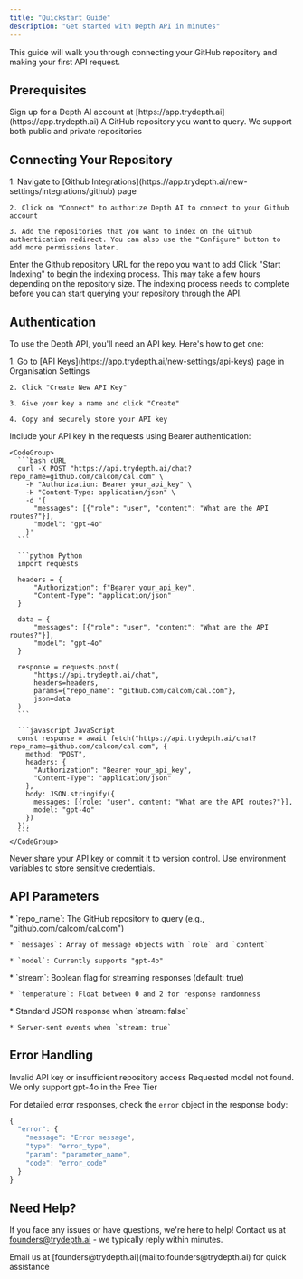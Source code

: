 ```yaml
---
title: "Quickstart Guide"
description: "Get started with Depth API in minutes"
---
```


This guide will walk you through connecting your GitHub repository and making your first API request.

## Prerequisites

<CardGroup cols={2}>
  <Card title="Depth AI Account" icon="user" href="https://app.trydepth.ai">
    Sign up for a Depth AI account at [https://app.trydepth.ai](https://app.trydepth.ai)
  </Card>

  <Card title="GitHub Repository" icon="github">
    A GitHub repository you want to query. We support both public and private repositories
  </Card>
</CardGroup>

## Connecting Your Repository

<Steps>
  <Step title="Connect GitHub">
    1. Navigate to [Github Integrations](https://app.trydepth.ai/new-settings/integrations/github) page

    2. Click on "Connect" to authorize Depth AI to connect to your Github account

    3. Add the repositories that you want to index on the Github authentication redirect. You can also use the "Configure" button to add more permissions later.
  </Step>

  <Step title="Select Repository">
    Enter the Github repository URL for the repo you want to add
  </Step>

  <Step title="Configure repository settings and start indexing">
    Click "Start Indexing" to begin the indexing process. This may take a few hours depending on the repository size.
  </Step>
</Steps>

<Note>
  The indexing process needs to complete before you can start querying your repository through the API.
</Note>

## Authentication

To use the Depth API, you'll need an API key. Here's how to get one:

<Steps>
  <Step title="Generate API Key">
    1. Go to [API Keys](https://app.trydepth.ai/new-settings/api-keys) page in Organisation Settings

    2. Click "Create New API Key"

    3. Give your key a name and click "Create"

    4. Copy and securely store your API key
  </Step>

  <Step title="Using the API Key">
    Include your API key in the requests using Bearer authentication:

    <CodeGroup>
      ```bash cURL
      curl -X POST "https://api.trydepth.ai/chat?repo_name=github.com/calcom/cal.com" \
        -H "Authorization: Bearer your_api_key" \
        -H "Content-Type: application/json" \
        -d '{
          "messages": [{"role": "user", "content": "What are the API routes?"}],
          "model": "gpt-4o"
        }'
      ```

      ```python Python
      import requests

      headers = {
          "Authorization": f"Bearer your_api_key",
          "Content-Type": "application/json"
      }

      data = {
          "messages": [{"role": "user", "content": "What are the API routes?"}],
          "model": "gpt-4o"
      }

      response = requests.post(
          "https://api.trydepth.ai/chat",
          headers=headers,
          params={"repo_name": "github.com/calcom/cal.com"},
          json=data
      )
      ```

      ```javascript JavaScript
      const response = await fetch("https://api.trydepth.ai/chat?repo_name=github.com/calcom/cal.com", {
        method: "POST",
        headers: {
          "Authorization": "Bearer your_api_key",
          "Content-Type": "application/json"
        },
        body: JSON.stringify({
          messages: [{role: "user", content: "What are the API routes?"}],
          model: "gpt-4o"
        })
      });
      ```
    </CodeGroup>
  </Step>
</Steps>

<Note>
  Never share your API key or commit it to version control. Use environment variables to store sensitive credentials.
</Note>

## API Parameters

<AccordionGroup>
  <Accordion title="Required Parameters">
    * `repo_name`: The GitHub repository to query (e.g., "github.com/calcom/cal.com")

    * `messages`: Array of message objects with `role` and `content`

    * `model`: Currently supports "gpt-4o"
  </Accordion>

  <Accordion title="Optional Parameters">
    * `stream`: Boolean flag for streaming responses (default: true)

    * `temperature`: Float between 0 and 2 for response randomness
  </Accordion>

  <Accordion title="Response Formats">
    * Standard JSON response when `stream: false`

    * Server-sent events when `stream: true`
  </Accordion>
</AccordionGroup>

## Error Handling

<CardGroup cols={2}>
  <Card title="401 Unauthorized" icon="lock">
    Invalid API key or insufficient repository access
  </Card>

  <Card title="404 Not Found" icon="circle-exclamation">
    Requested model not found. We only support gpt-4o in the Free Tier
  </Card>
</CardGroup>

For detailed error responses, check the `error` object in the response body:

```javascript
{
  "error": {
    "message": "Error message",
    "type": "error_type",
    "param": "parameter_name",
    "code": "error_code"
  }
}
```

## Need Help?

If you face any issues or have questions, we're here to help! Contact us at [founders@trydepth.ai](mailto:founders@trydepth.ai) - we typically reply within minutes.

<Card title="Contact Support" icon="envelope">
  Email us at [founders@trydepth.ai](mailto:founders@trydepth.ai) for quick assistance
</Card>